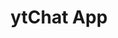 ---
title: ytChat App
locale: en
slug: projects/yt-chat
image: yt-chat
type: Frontend Development
description: Open-source project. Customize visually your Youtube Streaming Chat.
tools: [React, Jotai]
demo: https://yt-chat.vercel.app
---